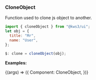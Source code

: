 
<Version />

<Meta title="Utils/2. Examples/3. CloneObject" />

### CloneObject

Function used to clone js object to another.

```js
import { cloneObject } from "@kws3/ui";
let obj = {
  title: "Mr",
  name: "User",
};

$: clone = cloneObject(obj);
```

**Examples:**

<Story name="3. CloneObject" args={{}}>
  {(args) => ({
    Component: CloneObject,
  })}
</Story>
